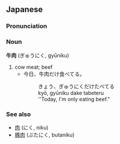 == Japanese ==
=== Pronunciation ===
=== Noun ===
'''牛肉''' (ぎゅうにく, gyūniku)

# cow meat; beef
#* 今日、牛肉だけ食べてる。 
#*: きょう、ぎゅうにくだけたべてる
#*: kyō, gyūniku dake tabeteru
#*: ''Today, I'm only eating beef."


=== See also ===
* [[肉]] (にく, niku)
* [[豚肉]] (ぶたにく, butaniku)